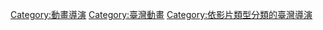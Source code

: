 [[Category:動畫導演|Category:動畫導演]]
[[Category:臺灣動畫|Category:臺灣動畫]]
[[Category:依影片類型分類的臺灣導演|Category:依影片類型分類的臺灣導演]]